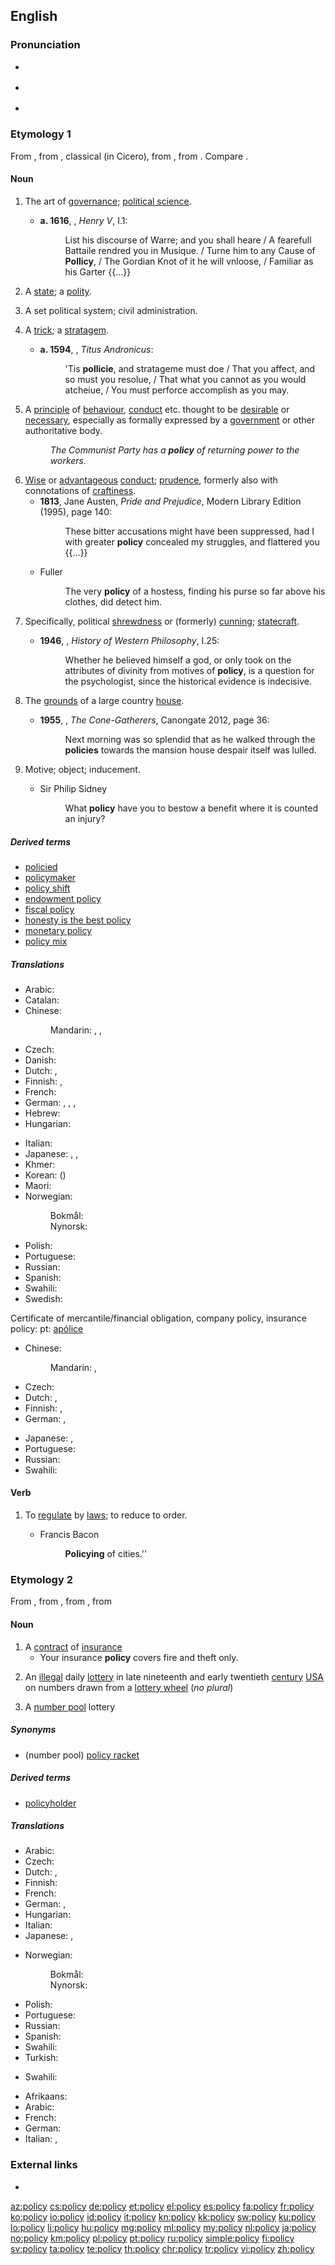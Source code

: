 ==English==

===Pronunciation===
* {{a|UK}} {{IPA|/ˈpɒləsi/|/ˈpɒlɪsi/||lang=en}}
* {{a|US}} {{IPA|/ˈpɑləsi/|lang=en}}
* {{audio|en-us-policy.ogg|Audio (US)|lang=en}}

===Etymology 1===
From {{etyl|frm|en}} {{term|policie|lang=frm}}, from {{etyl|LL.|en}} {{term|politia|lang=la||citizenship; government}}, classical {{etyl|la|en}} {{term|polītīa|lang=la}} (in Cicero), from {{etyl|grc|en}} {{term|πολιτεία||lang=grc|tr=politeia|citizenship; polis, (city) state; government}}, from {{term|πολίτης||citizen|lang=grc}}. Compare {{term|police|lang=en}}.

====Noun====
{{en-noun|policies}}

# {{context|obsolete|lang=en}} The art of [[governance]]; [[political science]]. {{defdate|14th–18th c.}}
#* '''a. 1616''', {{w|William Shakespeare}}, ''Henry V'', I.1:
#*: List his discourse of Warre; and you shall heare / A fearefull Battaile rendred you in Musique. / Turne him to any Cause of '''Pollicy''', / The Gordian Knot of it he will vnloose, / Familiar as his Garter {{...}}
# {{context|obsolete|lang=en}} A [[state]]; a [[polity]]. {{defdate|14th–16th c.}}
# {{context|obsolete|lang=en}} A set political system; civil administration. {{defdate|15th–19th c.}}
# {{context|obsolete|lang=en}} A [[trick]]; a [[stratagem]]. {{defdate|15th–19th c.}}
#* '''a. 1594''', {{w|William Shakespeare}}, ''Titus Andronicus'':
#*: 'Tis '''pollicie''', and stratageme must doe / That you affect, and so must you resolue, / That what you cannot as you would atcheiue, / You must perforce accomplish as you may.
# A [[principle]] of [[behaviour]], [[conduct]] etc. thought to be [[desirable]] or [[necessary]], especially as formally expressed by a [[government]] or other authoritative body. {{defdate|from 15th c.}}
#: ''The Communist Party has a '''policy''' of returning power to the workers.''
# [[wise|Wise]] or [[advantageous]] [[conduct]]; [[prudence]], formerly also with connotations of [[craftiness]]. {{defdate|from 15th c.}}
#* '''1813''', Jane Austen, ''Pride and Prejudice'', Modern Library Edition (1995), page 140:
#*: These bitter accusations might have been suppressed, had I with greater '''policy''' concealed my struggles, and flattered you {{...}}
#* Fuller
#*: The very '''policy''' of a hostess, finding his purse so far above his clothes, did detect him.
# {{context|now|rare|lang=en}} Specifically, political [[shrewdness]] or (formerly) [[cunning]]; [[statecraft]]. {{defdate|from 15th c.}}
#* '''1946''', {{w|Bertrand Russell}}, ''History of Western Philosophy'', I.25:
#*: Whether he believed himself a god, or only took on the attributes of divinity from motives of '''policy''', is a question for the psychologist, since the historical evidence is indecisive.
# {{context|Scotland|now|chiefly|in the plural|lang=en}} The [[grounds]] of a large country [[house]]. {{defdate|from 18th c.}}
#* '''1955''', {{w|Robin Jenkins}}, ''The Cone-Gatherers'', Canongate 2012, page 36:
#*: Next morning was so splendid that as he walked through the '''policies''' towards the mansion house despair itself was lulled.
# {{context|obsolete|lang=en}} Motive; object; inducement.
#* Sir Philip Sidney
#*: What '''policy''' have you to bestow a benefit where it is counted an injury?

=====Derived terms=====
* [[policied]]
* [[policymaker]]
* [[policy shift]]
* [[endowment policy]]
* [[fiscal policy]]
* [[honesty is the best policy]]
* [[monetary policy]]
* [[policy mix]]

=====Translations=====
{{trans-top|principle of conduct}}
* Arabic: {{t+|ar|سياسة|f|tr=siyāsa}}
* Catalan: {{t+|ca|política|f}}
* Chinese:
*: Mandarin: {{t+|cmn|政策|tr=zhèngcè|sc=Hani}}, {{t+|cmn|方針|sc=Hani}}, {{t+|cmn|方针|tr=fāngzhēn|sc=Hani}}
* Czech: {{t+|cs|politika|f}}
* Danish: {{t|da|politik|c}}
* Dutch: {{t+|nl|beleid|n}}, {{t+|nl|politiek}}
* Finnish: {{t+|fi|politiikka}}, {{t+|fi|linja}}
* French: {{t+|fr|politique|f}}
* German: {{t+|de|Politik|f}}, {{t|de|Handlungsgrundsatz|m}}, {{t+|de|Vorgehensweise|f}}, {{t|de|Verfahrensweise|f}}
* Hebrew: {{t|he|מדיניות|f|tr=mediniyuth}}
* Hungarian: {{t+|hu|politika}}
{{trans-mid}}
* Italian: {{t+|it|politica|f}}
* Japanese: {{t+|ja|政策|tr=せいさく, seisaku}}, {{t|ja|施策|tr=しさく, sisaku}}, {{t+|ja|ポリシー|tr=porishī|sc=Jpan}}
* Khmer: {{t+|km|នយោបាយ|tr=nak yo bay|sc=Khmr}}
* Korean: {{t+|ko|정책|sc=Kore}} ({{t+|ko|政策|sc=Kore}})
* Maori: {{t|mi|kaupapa here}}
* Norwegian:
*: Bokmål: {{t+|nb|politikk|m}}
*: Nynorsk: {{t+|no|politikk|m}}
* Polish: {{t+|pl|polityka|f}}
* Portuguese: {{t+|pt|política|f}}
* Russian: {{t+|ru|политика|f|tr=polítika}}
* Spanish: {{t+|es|política|f}}
* Swahili: {{t+|sw|sera}}
* Swedish: {{t+|sv|politik|f}}
{{trans-bottom}}
Certificate of mercantile/financial obligation, company policy, insurance policy: pt: [[apólice]]

{{trans-top|prudent conduct}}
* Chinese:
*: Mandarin: {{t+|cmn|方針|sc=Hani}}, {{t+|cmn|方针|tr=fāngzhēn|sc=Hani}}
* Czech: {{t+|cs|politika|f}}
* Dutch: {{t+|nl|tactiek|n}}, {{t+|nl|voorzichtigheid}}
* Finnish: {{t+|fi|linja}}, {{t+|fi|politiikka}}
* German: {{t+|de|Geschicklichkeit|f}}, {{t|de|Umsicht|f}}
{{trans-mid}}
* Japanese: {{t+|ja|方針|tr=ほうしん, hōshin}}, {{t+|ja|ポリシー|tr=porishī}}
* Portuguese: {{t+|pt|política|f}}
* Russian: {{t+|ru|политика|f|tr=polítika}}
* Swahili: {{t+|sw|sera}}
{{trans-bottom}}

====Verb====
{{en-verb|policies|policying|policied}}

# {{context|transitive|lang=en}} To [[regulate]] by [[law]]s; to reduce to order.
#* Francis Bacon
#*: '''Policying''' of cities.''

===Etymology 2===
From {{etyl|frm|en}} {{term|police|lang=frm}}, from {{etyl|it|en}} {{term|polizza|lang=it}}, from {{etyl|ML.|en}} {{term|apodissa||lang=la|receipt for money}}, from {{etyl|grc|en}} {{term|ἀπόδειξις||lang=grc|tr=apodeixis|proof, declaration}}

====Noun====
{{en-noun|policies}}

# A [[contract]] of [[insurance]]
#* Your insurance '''policy''' covers fire and theft only.
# {{context|obsolete|lang=en}} An [[illegal]] daily [[lottery]] in late nineteenth and early twentieth [[century]] [[USA]] on numbers drawn from a [[lottery wheel]] (''no plural'')
# A [[number pool]] lottery

=====Synonyms=====
* (number pool) [[policy racket]]

=====Derived terms=====
* [[policyholder]]

=====Translations=====
{{trans-top|contract of insurance}}
* Arabic: {{t|ar|سند تأمين|tr=sánad ta’mīn|m}}
* Czech: {{t|cs|pojistka|f}}
* Dutch: {{t+|nl|polis}}, {{t|nl|verzekeringscontract|n}}
* Finnish: {{t|fi|vakuutuskirja}}
* French: {{t+|fr|police|f}}
* German: {{t|de|Versicherungspolice|f}}, {{t+|de|Police|f}}
* Hungarian: {{t+|hu|kötvény}}
* Italian: {{t+|it|polizza|f}}
* Japanese: {{t|ja|契約内容|tr=kēyaku naiyō}}, {{t|ja|規約|tr=kiyaku}}
{{trans-mid}}
* Norwegian:
*: Bokmål: {{t+|no|polise|m}}
*: Nynorsk: {{t|nn|polise|m}}
* Polish: {{t|pl|polisa|f}}
* Portuguese: {{t+|pt|apólice|f}}
* Russian: {{t|ru|полиc|m|tr=pólis}}
* Spanish: {{t|es|póliza|f}}
* Swahili: {{t+|sw|sera}}
* Turkish: {{t+|tr|poliçe}}
{{trans-bottom}}

{{trans-top|illegal daily US lottery}}
* Swahili: {{t+|sw|sera}}
{{trans-mid}}
{{trans-bottom}}

{{trans-see|number pool}}

{{checktrans-top}}
* Afrikaans: {{t-check|af|beleid|n}}
* Arabic: {{t-check|ar|سياسة|f|tr=siyāsa|sc=Arab}}
* French: {{t-check|fr|politique|f}}
* German: {{t-check|de|Politik|f}}
* Italian: {{t-check|it|politica|f}}, {{t-check|it|prassi|f}}
{{trans-bottom}}

===External links===
* {{projectlink|wikipedia}}

[[az:policy]]
[[cs:policy]]
[[de:policy]]
[[et:policy]]
[[el:policy]]
[[es:policy]]
[[fa:policy]]
[[fr:policy]]
[[ko:policy]]
[[io:policy]]
[[id:policy]]
[[it:policy]]
[[kn:policy]]
[[kk:policy]]
[[sw:policy]]
[[ku:policy]]
[[lo:policy]]
[[li:policy]]
[[hu:policy]]
[[mg:policy]]
[[ml:policy]]
[[my:policy]]
[[nl:policy]]
[[ja:policy]]
[[no:policy]]
[[km:policy]]
[[pl:policy]]
[[pt:policy]]
[[ru:policy]]
[[simple:policy]]
[[fi:policy]]
[[sv:policy]]
[[ta:policy]]
[[te:policy]]
[[th:policy]]
[[chr:policy]]
[[tr:policy]]
[[vi:policy]]
[[zh:policy]]